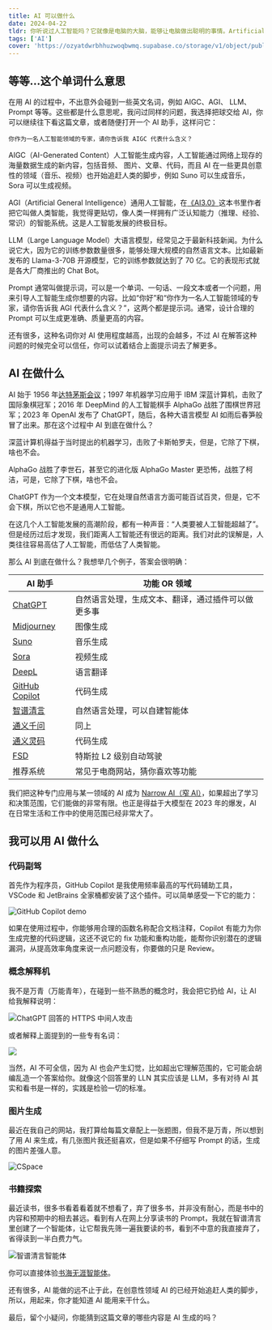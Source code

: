 ```yaml
---
title: AI 可以做什么
date: 2024-04-22
tldr: 你听说过人工智能吗？它就像是电脑的大脑，能够让电脑做出聪明的事情。Artificial Intelligence 人工智能，简称 AI，可以用来做很多厉害的事情。
tags: ['AI']
cover: 'https://ozyatdwrbhhuzwoqbwmq.supabase.co/storage/v1/object/public/blog/the-capabilities-of-ai.png'
---
```


## 等等...这个单词什么意思

在用 AI 的过程中，不出意外会碰到一些英文名词，例如 AIGC、AGI、 LLM、Prompt 等等。这些都是什么意思呢，我问过同样的问题，我选择把球交给 AI，你可以继续往下看这篇文章，或者随便打开一个 AI 助手，这样问它：

```
你作为一名人工智能领域的专家，请你告诉我 AIGC 代表什么含义？
```

AIGC（AI-Generated Content）人工智能生成内容，人工智能通过网络上现存的海量数据生成的新内容，包括音频、 图片、文章、代码，而且 AI 在一些更具创意性的领域（音乐、视频）也开始追赶人类的脚步，例如 Suno 可以生成音乐，Sora 可以生成视频。

AGI（Artificial General Intelligence）通用人工智能，在[《AI3.0》](https://book.douban.com/subject/35351678/)这本书里作者把它叫做人类智能，我觉得更贴切，像人类一样拥有广泛认知能力（推理、经验、常识）的智能系统。这是人工智能发展的终极目标。

LLM（Large Language Model）大语言模型，经常见之于最新科技新闻。为什么说它大，因为它的训练参数数量很多，能够处理大规模的自然语言文本。比如最新发布的 Llama-3-70B 开源模型，它的训练参数就达到了 70 亿。它的表现形式就是各大厂商推出的 Chat Bot。

Prompt 通常叫做提示词，可以是一个单词、一句话、一段文本或者一个问题，用来引导人工智能生成你想要的内容。比如“你好”和“你作为一名人工智能领域的专家，请你告诉我 AGI 代表什么含义？”，这两个都是提示词。通常，设计合理的 Prompt 可以生成更准确、质量更高的内容。

还有很多，这种名词你对 AI 使用程度越高，出现的会越多，不过 AI 在解答这种问题的时候完全可以信任，你可以试着结合上面提示词去了解更多。

## AI 在做什么

AI 始于 1956 年[达特茅斯会议](https://baike.baidu.com/item/%E8%BE%BE%E7%89%B9%E8%8C%85%E6%96%AF%E4%BC%9A%E8%AE%AE/22287232)；1997 年机器学习应用于 IBM 深蓝计算机，击败了国际象棋冠军；2016 年 DeepMind 的人工智能棋手 AlphaGo 战胜了围棋世界冠军；2023 年 OpenAI 发布了 ChatGPT，随后，各种大语言模型 AI 如雨后春笋般冒了出来。那在这个过程中 AI 到底在做什么？

深蓝计算机得益于当时提出的机器学习，击败了卡斯帕罗夫，但是，它除了下棋，啥也不会。

AlphaGo 战胜了李世石，甚至它的进化版 AlphaGo Master 更恐怖，战胜了柯洁，可是，它除了下棋，啥也不会。

ChatGPT 作为一个文本模型，它在处理自然语言方面可能百试百灵，但是，它不会下棋，所以它也不是通用人工智能。

在这几个人工智能发展的高潮阶段，都有一种声音：“人类要被人工智能超越了”。但是经历过后才发现，我们距离人工智能还有很远的距离。我们对此的误解是，人类往往容易高估了人工智能，而低估了人类智能。

那么 AI 到底在做什么？我想举几个例子，答案会很明确：

| AI 助手                                               | 功能 OR 领域                                       |
| ----------------------------------------------------- | -------------------------------------------------- |
| [ChatGPT](https://chat.openai.com/)                   | 自然语言处理，生成文本、翻译，通过插件可以做更多事 |
| [Midjourney](https://www.midjourney.com/home)         | 图像生成                                           |
| [Suno](https://suno.com/)                             | 音乐生成                                           |
| [Sora](https://openai.com/sora)                       | 视频生成                                           |
| [DeepL](https://www.deepl.com/translator)             | 语言翻译                                           |
| [GitHub Copilot](https://github.com/features/copilot) | 代码生成                                           |
| [智谱清言](https://chatglm.cn/)                       | 自然语言处理，可以自建智能体                       |
| [通义千问](https://tongyi.aliyun.com/qianwen/)        | 同上                                               |
| [通义灵码](https://tongyi.aliyun.com/lingma)          | 代码生成                                           |
| [FSD](https://baike.baidu.com/item/FSD/55555932)      | 特斯拉 L2 级别自动驾驶                             |
| 推荐系统                                              | 常见于电商网站，猜你喜欢等功能                     |

我们把这种专门应用与某一领域的 AI 成为 [Narrow AI（窄 AI）](https://baike.baidu.com/item/%E5%BC%B1%E4%BA%BA%E5%B7%A5%E6%99%BA%E8%83%BD/10403703)，如果超出了学习和决策范围，它们能做的非常有限。也正是得益于大模型在 2023 年的爆发，AI 在日常生活和工作中的使用范围已经非常大了。

## 我可以用 AI 做什么

### 代码副驾

首先作为程序员，GitHub Copilot 是我使用频率最高的写代码辅助工具，VSCode 和 JetBrains 全家桶都安装了这个插件。可以简单感受一下它的能力：

![GitHub Copilot demo](https://ozyatdwrbhhuzwoqbwmq.supabase.co/storage/v1/object/public/blog/github-copilot.png)

如果在使用过程中，你能够用合理的函数名称配合文档注释，Copilot 有能力为你生成完整的代码逻辑，这还不说它的 fix 功能和重构功能，能帮你识别潜在的逻辑漏洞，从提高效率角度来说一点问题没有，你要做的只是 Review。

### 概念解释机

我不是万青（万能青年），在碰到一些不熟悉的概念时，我会把它扔给 AI，让 AI 给我解释说明：

![ChatGPT 回答的 HTTPS 中间人攻击](https://ozyatdwrbhhuzwoqbwmq.supabase.co/storage/v1/object/public/blog/605shots_so.png)

或者解释上面提到的一些专有名词：

![](https://ozyatdwrbhhuzwoqbwmq.supabase.co/storage/v1/object/public/blog/explain-thins.png)

当然，AI 不可全信，因为 AI 也会产生幻觉，比如超出它理解范围的，它可能会胡编乱造一个答案给你。就像这个回答里的 LLN 其实应该是 LLM，多有对待 AI 其实和看书是一样的，实践是检验一切的标准。

### 图片生成

最近在我自己的网站，我打算给每篇文章配上一张题图，但我不是万青，所以想到了用 AI 来生成，有几张图片我还挺喜欢，但是如果不仔细写 Prompt 的话，生成的图片差强人意。

![CSpace](https://ozyatdwrbhhuzwoqbwmq.supabase.co/storage/v1/object/public/blog/614shots_so.png)

### 书籍探索

最近读书，很多书看着看着就不想看了，弃了很多书，并非没有耐心，而是书中的内容和预期中的相去甚远。看到有人在网上分享读书的 Prompt，我就在智谱清言里创建了一个智能体，让它帮我先筛一遍我要读的书，看到不中意的我直接弃了，省得读到一半白费力气。

![智谱清言智能体](https://ozyatdwrbhhuzwoqbwmq.supabase.co/storage/v1/object/public/blog/930shots_so.png)

你可以直接体验[书海无涯智能体](https://chatglm.cn/agentShare?id=660bca95fd90b2aff79e10a9&is_share=1&share_from=pc)。

还有很多，AI 能做的远不止于此，在创意性领域 AI 的已经开始追赶人类的脚步，所以，用起来，你才能知道 AI 能用来干什么。

最后，留个小疑问，你能猜到这篇文章的哪些内容是 AI 生成的吗？
